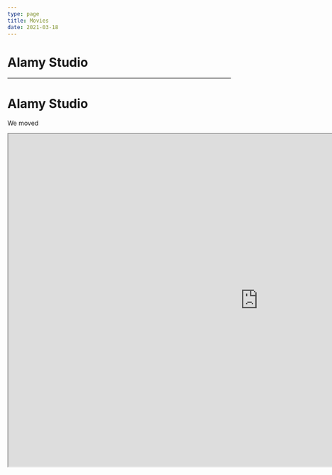 ```yaml
---
type: page
title: Movies
date: 2021-03-18
---
```

# Alamy Studio 

_______________________________________
# Alamy Studio

We moved 
<iframe width="1125" height="750" src="https://roundixplay.glide.page/"</iframe>

![016-31](https://github.com/adham-ta/KingV3/assets/69330652/4c4c1a77-f93b-4737-a954-7a74d4660e37)
## الموسس عثمان الموسم الخامس 
# حول الغازي عثمان الأول مؤسس الدولة العثمانية، وعن قيام الدولة ونقلها من الفقر والضياع إلى القوة والصلابة من قبل عثمان وهو ثالث (وأصغر) أبناء أرطغرل، يخلف أباه بعد وفاته، ويسير على خطاه ليحقق انتصارات عظيمة.
[شاهد الحلقات](https://q53wn5-3000.csb.app/movie/osman5h)


